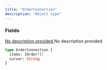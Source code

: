 ```yaml
---
title: "OrderConnection"
description: "Object type"
---
```


### Fields

<a href="/api-reference/types/order">
  <ResponseField name="items" type="[Order!]!" required>
    No description provided
  </ResponseField>
</a>

<ResponseField name="cursor" type="String">
  No description provided
</ResponseField>


```graphql OrderConnection
type OrderConnection {
  items: [Order!]!
  cursor: String
}
```
